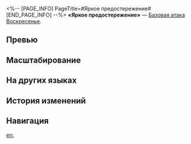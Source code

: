 <%-- [PAGE_INFO]
PageTitle=#Яркое предостережение#
[END_PAGE_INFO] --%>
{{Навык Инфобокс
|Название         = Яркое предостережение
|Изображение      = Навык Яркое предостережение.png
|Персонаж         = Воскресенье
|Тип              = Базовая атака
|Тэг              = Одиночная атака
|УронСтойк        = 10
|ЭнергияГен       = 20
|Энергия          = 
|Длительность     = 
|Описание         = Наносит выбранному противнику мнимый урон, равный {{Цвет|Выделенный|50%—110%}} от силы атаки Воскресенья.
|Свойство1        = 
|Масштабирование1 = 
}}
'''«Яркое предостережение»''' — [[Базовая атака]] [[Воскресенье]].

==Превью==
{{Превью
|Файл = Яркое предостережение Превью
}}

==Масштабирование==
{{Масштабирование навыка|тип=Базовая атака
|50%;60%;70%;80%;90%;100%;110%;120%;130%;140%
}}

==На других языках==
{{На других языках
|en   = Gleaming Admonition
|zhs  = 闪烁的劝诫
|zht  = 閃爍的勸誡
|ja   = {{Rubi|光|ひかり}}を{{Rubi|纏|まと}}う{{Rubi|告諭|こくゆ}}
|ko   = 번쩍이는 권계
|es   = Admonición resplandeciente
|fr   = Admonestation éblouissante
|ru   = Яркое предостережение
|th   = Gleaming Admonition
|vi   = Lời Khuyên Can Lấp Lánh
|de   = Funkelnde Ermahnung
|id   = Gleaming Admonition
|pt   = Admoestação Brilhante
}}

==История изменений==
{{История изменений|3.5}}

==Навигация==
{{Навык Навбокс|Воскресенье}}

[[en:]]